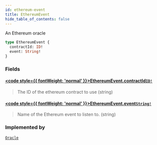 ```yaml
---
id: ethereum-event
title: EthereumEvent
hide_table_of_contents: false
---
```








An Ethereum oracle

```graphql
type EthereumEvent {
  contractId: ID!
  event: String!
}
```


### Fields

#### [<code style={{ fontWeight: 'normal' }}>EthereumEvent.<b>contractId</b></code>](#)<Bullet />[`ID!`](/docs/testnet/graphql/scalars/id) <Badge class="secondary" text="non-null"/> <Badge class="secondary" text="scalar"/>
> The ID of the ethereum contract to use (string)
> 

#### [<code style={{ fontWeight: 'normal' }}>EthereumEvent.<b>event</b></code>](#)<Bullet />[`String!`](/docs/testnet/graphql/scalars/string) <Badge class="secondary" text="non-null"/> <Badge class="secondary" text="scalar"/>
> Name of the Ethereum event to listen to. (string)
> 



### Implemented by

[`Oracle`](/docs/testnet/graphql/unions/oracle)  <Badge class="secondary" text="union"/>



